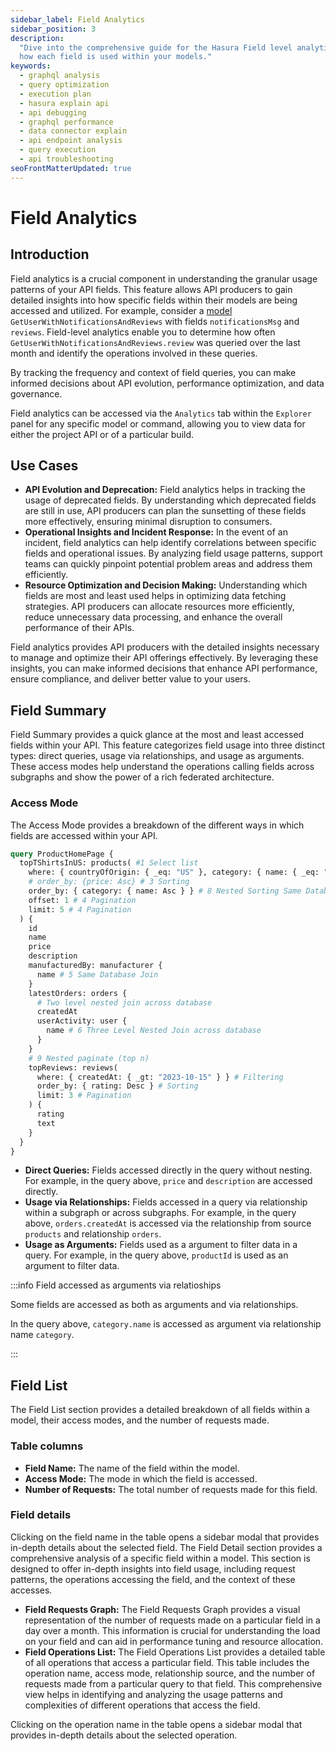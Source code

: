 ```yaml
---
sidebar_label: Field Analytics
sidebar_position: 3
description:
  "Dive into the comprehensive guide for the Hasura Field level analytics. Understand the fields frequency of access and
  how each field is used within your models."
keywords:
  - graphql analysis
  - query optimization
  - execution plan
  - hasura explain api
  - api debugging
  - graphql performance
  - data connector explain
  - api endpoint analysis
  - query execution
  - api troubleshooting
seoFrontMatterUpdated: true
---
```



# Field Analytics

## Introduction

Field analytics is a crucial component in understanding the granular usage patterns of your API fields. This feature
allows API producers to gain detailed insights into how specific fields within their models are being accessed and
utilized. For example, consider a [model](/reference/metadata-reference/models.mdx) `GetUserWithNotificationsAndReviews`
with fields `notificationsMsg` and `reviews`. Field-level analytics enable you to determine how often
`GetUserWithNotificationsAndReviews.review` was queried over the last month and identify the operations involved in
these queries.

By tracking the frequency and context of field queries, you can make informed decisions about API evolution, performance
optimization, and data governance.

Field analytics can be accessed via the `Analytics` tab within the `Explorer` panel for any specific model or command,
allowing you to view data for either the project API or of a particular build.

<Thumbnail src="/img/model-analytics/field-analytics.png" alt="Field Analytics" width="1000px" />

## Use Cases

- **API Evolution and Deprecation:** Field analytics helps in tracking the usage of deprecated fields. By understanding
  which deprecated fields are still in use, API producers can plan the sunsetting of these fields more effectively,
  ensuring minimal disruption to consumers.
- **Operational Insights and Incident Response:** In the event of an incident, field analytics can help identify
  correlations between specific fields and operational issues. By analyzing field usage patterns, support teams can
  quickly pinpoint potential problem areas and address them efficiently.
- **Resource Optimization and Decision Making:** Understanding which fields are most and least used helps in optimizing
  data fetching strategies. API producers can allocate resources more efficiently, reduce unnecessary data processing,
  and enhance the overall performance of their APIs.

Field analytics provides API producers with the detailed insights necessary to manage and optimize their API offerings
effectively. By leveraging these insights, you can make informed decisions that enhance API performance, ensure
compliance, and deliver better value to your users.

## Field Summary

Field Summary provides a quick glance at the most and least accessed fields within your API. This feature categorizes
field usage into three distinct types: direct queries, usage via relationships, and usage as arguments. These access
modes help understand the operations calling fields across subgraphs and show the power of a rich federated
architecture.

<Thumbnail src="/img/model-analytics/field-summary.png" alt="Field Analytics" width="1000px" />

### Access Mode

The Access Mode provides a breakdown of the different ways in which fields are accessed within your API.

```graphql
query ProductHomePage {
  topTShirtsInUS: products( #1 Select list
    where: { countryOfOrigin: { _eq: "US" }, category: { name: { _eq: "T-Shirts" } } } # 2 Filtering and 7 Nested Filtering
    # order_by: {price: Asc} # 3 Sorting
    order_by: { category: { name: Asc } } # 8 Nested Sorting Same Database
    offset: 1 # 4 Pagination
    limit: 5 # 4 Pagination
  ) {
    id
    name
    price
    description
    manufacturedBy: manufacturer {
      name # 5 Same Database Join
    }
    latestOrders: orders {
      # Two level nested join across database
      createdAt
      userActivity: user {
        name # 6 Three Level Nested Join across database
      }
    }
    # 9 Nested paginate (top n)
    topReviews: reviews(
      where: { createdAt: { _gt: "2023-10-15" } } # Filtering
      order_by: { rating: Desc } # Sorting
      limit: 3 # Pagination
    ) {
      rating
      text
    }
  }
}
```

- **Direct Queries:** Fields accessed directly in the query without nesting. For example, in the query above, `price`
  and `description` are accessed directly.
- **Usage via Relationships:** Fields accessed in a query via relationship within a subgraph or across subgraphs. For
  example, in the query above, `orders.createdAt` is accessed via the relationship from source `products` and
  relationship `orders`.
- **Usage as Arguments:** Fields used as a argument to filter data in a query. For example, in the query above,
  `productId` is used as an argument to filter data.

:::info Field accessed as arguments via relatioships

Some fields are accessed as both as arguments and via relationships.

In the query above, `category.name` is accessed as argument via relationship name `category`.

:::

## Field List

The Field List section provides a detailed breakdown of all fields within a model, their access modes, and the number of
requests made.

<Thumbnail src="/img/model-analytics/field-list.png" alt="Field Analytics" width="1000px" />

### Table columns

- **Field Name:** The name of the field within the model.
- **Access Mode:** The mode in which the field is accessed.
- **Number of Requests:** The total number of requests made for this field.

### Field details

Clicking on the field name in the table opens a sidebar modal that provides in-depth details about the selected field.
The Field Detail section provides a comprehensive analysis of a specific field within a model. This section is designed
to offer in-depth insights into field usage, including request patterns, the operations accessing the field, and the
context of these accesses.

<Thumbnail src="/img/model-analytics/field-detail.png" alt="Field Analytics" width="1000px" />

- **Field Requests Graph:** The Field Requests Graph provides a visual representation of the number of requests made on
  a particular field in a day over a month. This information is crucial for understanding the load on your field and can
  aid in performance tuning and resource allocation.
- **Field Operations List:** The Field Operations List provides a detailed table of all operations that access a
  particular field. This table includes the operation name, access mode, relationship source, and the number of requests
  made from a particular query to that field. This comprehensive view helps in identifying and analyzing the usage
  patterns and complexities of different operations that access the field.

Clicking on the operation name in the table opens a sidebar modal that provides in-depth details about the selected
operation.

<Thumbnail src="/img/model-analytics/query-detail.png" alt="Field Analytics" width="1000px" />
